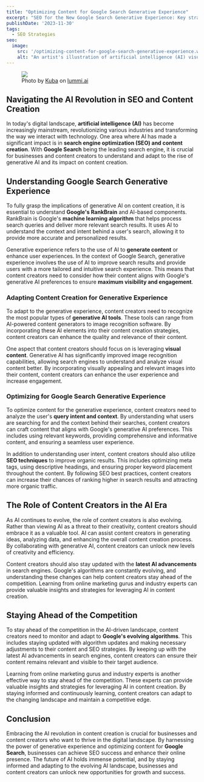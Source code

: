 ```yaml
---
title: "Optimizing Content for Google Search Generative Experience"
excerpt: "SEO for the New Google Search Generative Experience: Key strategies for optimizing AI-driven content creation and staying ahead in digital marketing."
publishDate: '2023-11-30'
tags:
  - SEO Strategies
seo:
  image:
    src: '/optimizing-content-for-google-search-generative-experience.webp'
    alt: "An artist's illustration of artificial intelligence (AI) visualizing the flow of information within large language models, created by Tim West as part of the Visualising AI project by Google DeepMind."
---
```


<figure>
  <Image 
    id="cover-img" 
    src={coverImage} 
    loading="eager" 
    priority={true} 
  />
  <figcaption>
    Photo by <a href="https://www.lummi.ai/creator/kubadesign">Kuba</a> on <a href="https://www.lummi.ai/">lummi.ai</a>
  </figcaption>
</figure>

## Navigating the AI Revolution in SEO and Content Creation

In today's digital landscape, **artificial intelligence (AI)** has become increasingly mainstream, revolutionizing various industries and transforming the way we interact with technology. One area where AI has made a significant impact is in **search engine optimization (SEO) and content creation**. With **Google Search** being the leading search engine, it is crucial for businesses and content creators to understand and adapt to the rise of generative AI and its impact on content creation.

## Understanding Google Search Generative Experience

To fully grasp the implications of generative AI on content creation, it is essential to understand **Google's RankBrain** and AI-based components. RankBrain is Google's **machine learning algorithm** that helps process search queries and deliver more relevant search results. It uses AI to understand the context and intent behind a user's search, allowing it to provide more accurate and personalized results.

Generative experience refers to the use of AI to **generate content** or enhance user experiences. In the context of Google Search, generative experience involves the use of AI to improve search results and provide users with a more tailored and intuitive search experience. This means that content creators need to consider how their content aligns with Google's generative AI preferences to ensure **maximum visibility and engagement**.

### Adapting Content Creation for Generative Experience

To adapt to the generative experience, content creators need to recognize the most popular types of **generative AI tools**. These tools can range from AI-powered content generators to image recognition software. By incorporating these AI elements into their content creation strategies, content creators can enhance the quality and relevance of their content.

One aspect that content creators should focus on is leveraging **visual content**. Generative AI has significantly improved image recognition capabilities, allowing search engines to understand and analyze visual content better. By incorporating visually appealing and relevant images into their content, content creators can enhance the user experience and increase engagement.

### Optimizing for Google Search Generative Experience

To optimize content for the generative experience, content creators need to analyze the user's **query intent and context**. By understanding what users are searching for and the context behind their searches, content creators can craft content that aligns with Google's generative AI preferences. This includes using relevant keywords, providing comprehensive and informative content, and ensuring a seamless user experience.

In addition to understanding user intent, content creators should also utilize **SEO techniques** to improve organic results. This includes optimizing meta tags, using descriptive headings, and ensuring proper keyword placement throughout the content. By following SEO best practices, content creators can increase their chances of ranking higher in search results and attracting more organic traffic.

## The Role of Content Creators in the AI Era

As AI continues to evolve, the role of content creators is also evolving. Rather than viewing AI as a threat to their creativity, content creators should embrace it as a valuable tool. AI can assist content creators in generating ideas, analyzing data, and enhancing the overall content creation process. By collaborating with generative AI, content creators can unlock new levels of creativity and efficiency.

Content creators should also stay updated with the **latest AI advancements** in search engines. Google's algorithms are constantly evolving, and understanding these changes can help content creators stay ahead of the competition. Learning from online marketing gurus and industry experts can provide valuable insights and strategies for leveraging AI in content creation.

## Staying Ahead of the Competition

To stay ahead of the competition in the AI-driven landscape, content creators need to monitor and adapt to **Google's evolving algorithms**. This includes staying updated with algorithm updates and making necessary adjustments to their content and SEO strategies. By keeping up with the latest AI advancements in search engines, content creators can ensure their content remains relevant and visible to their target audience.

Learning from online marketing gurus and industry experts is another effective way to stay ahead of the competition. These experts can provide valuable insights and strategies for leveraging AI in content creation. By staying informed and continuously learning, content creators can adapt to the changing landscape and maintain a competitive edge.

## Conclusion

Embracing the AI revolution in content creation is crucial for businesses and content creators who want to thrive in the digital landscape. By harnessing the power of generative experience and optimizing content for **Google Search**, businesses can achieve SEO success and enhance their online presence. The future of AI holds immense potential, and by staying informed and adapting to the evolving AI landscape, businesses and content creators can unlock new opportunities for growth and success.
